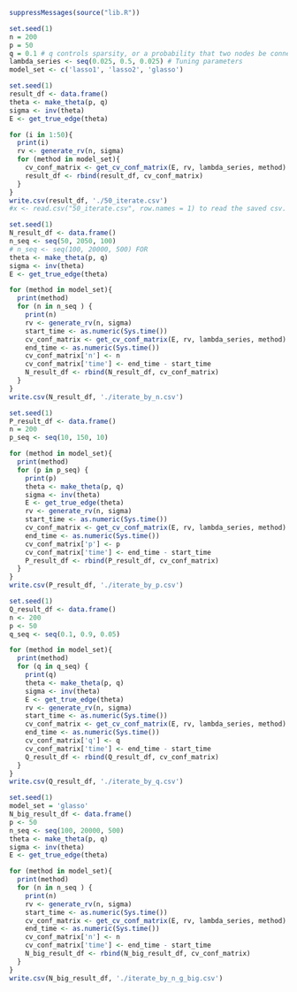```r
suppressMessages(source("lib.R"))
```

```r
set.seed(1)
n = 200
p = 50
q = 0.1 # q controls sparsity, or a probability that two nodes be connected
lambda_series <- seq(0.025, 0.5, 0.025) # Tuning parameters
model_set <- c('lasso1', 'lasso2', 'glasso')
```

```r
set.seed(1)
result_df <- data.frame()
theta <- make_theta(p, q)
sigma <- inv(theta)
E <- get_true_edge(theta)

for (i in 1:50){
  print(i)
  rv <- generate_rv(n, sigma)
  for (method in model_set){
    cv_conf_matrix <- get_cv_conf_matrix(E, rv, lambda_series, method)
    result_df <- rbind(result_df, cv_conf_matrix)
  }
}
write.csv(result_df, './50_iterate.csv')
#x <- read.csv("50_iterate.csv", row.names = 1) to read the saved csv.
```
```r
set.seed(1)
N_result_df <- data.frame()
n_seq <- seq(50, 2050, 100)
# n_seq <- seq(100, 20000, 500) FOR 
theta <- make_theta(p, q)
sigma <- inv(theta)
E <- get_true_edge(theta)

for (method in model_set){
  print(method)
  for (n in n_seq ) {
    print(n)
    rv <- generate_rv(n, sigma)
    start_time <- as.numeric(Sys.time())
    cv_conf_matrix <- get_cv_conf_matrix(E, rv, lambda_series, method)
    end_time <- as.numeric(Sys.time())
    cv_conf_matrix['n'] <- n
    cv_conf_matrix['time'] <- end_time - start_time
    N_result_df <- rbind(N_result_df, cv_conf_matrix)
  }
}
write.csv(N_result_df, './iterate_by_n.csv')
```

```r
set.seed(1)
P_result_df <- data.frame()
n = 200
p_seq <- seq(10, 150, 10)

for (method in model_set){
  print(method)
  for (p in p_seq) {
    print(p)
    theta <- make_theta(p, q)
    sigma <- inv(theta)
    E <- get_true_edge(theta)
    rv <- generate_rv(n, sigma)
    start_time <- as.numeric(Sys.time())
    cv_conf_matrix <- get_cv_conf_matrix(E, rv, lambda_series, method)
    end_time <- as.numeric(Sys.time())
    cv_conf_matrix['p'] <- p
    cv_conf_matrix['time'] <- end_time - start_time
    P_result_df <- rbind(P_result_df, cv_conf_matrix)
  }
}
write.csv(P_result_df, './iterate_by_p.csv')
```

```r
set.seed(1)
Q_result_df <- data.frame()
n <- 200
p <- 50
q_seq <- seq(0.1, 0.9, 0.05)

for (method in model_set){
  print(method)
  for (q in q_seq) {
    print(q)
    theta <- make_theta(p, q)
    sigma <- inv(theta)
    E <- get_true_edge(theta)
    rv <- generate_rv(n, sigma)
    start_time <- as.numeric(Sys.time())
    cv_conf_matrix <- get_cv_conf_matrix(E, rv, lambda_series, method)
    end_time <- as.numeric(Sys.time())
    cv_conf_matrix['q'] <- q
    cv_conf_matrix['time'] <- end_time - start_time
    Q_result_df <- rbind(Q_result_df, cv_conf_matrix)
  }
}
write.csv(Q_result_df, './iterate_by_q.csv')
```

```r
set.seed(1)
model_set = 'glasso'
N_big_result_df <- data.frame()
p <- 50
n_seq <- seq(100, 20000, 500)
theta <- make_theta(p, q)
sigma <- inv(theta)
E <- get_true_edge(theta)

for (method in model_set){
  print(method)
  for (n in n_seq ) {
    print(n)
    rv <- generate_rv(n, sigma)
    start_time <- as.numeric(Sys.time())
    cv_conf_matrix <- get_cv_conf_matrix(E, rv, lambda_series, method)
    end_time <- as.numeric(Sys.time())
    cv_conf_matrix['n'] <- n
    cv_conf_matrix['time'] <- end_time - start_time
    N_big_result_df <- rbind(N_big_result_df, cv_conf_matrix)
  }
}
write.csv(N_big_result_df, './iterate_by_n_g_big.csv')
```